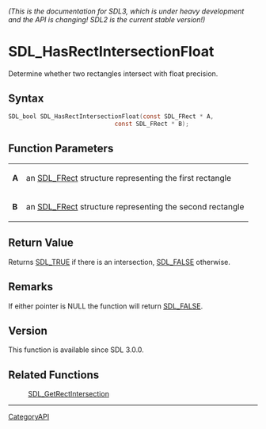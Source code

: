 ====== (This is the documentation for SDL3, which is under heavy development and the API is changing! SDL2 is the current stable version!) ======
= SDL_HasRectIntersectionFloat =

Determine whether two rectangles intersect with float precision.

== Syntax ==

<syntaxhighlight lang='c'>
SDL_bool SDL_HasRectIntersectionFloat(const SDL_FRect * A,
                              const SDL_FRect * B);
</syntaxhighlight>

== Function Parameters ==

{|
|'''A'''
|an [[SDL_FRect]] structure representing the first rectangle
|-
|'''B'''
|an [[SDL_FRect]] structure representing the second rectangle
|}

== Return Value ==

Returns [[SDL_TRUE]] if there is an intersection, [[SDL_FALSE]] otherwise.

== Remarks ==

If either pointer is NULL the function will return [[SDL_FALSE]].

== Version ==

This function is available since SDL 3.0.0.

== Related Functions ==

:[[SDL_GetRectIntersection]]

----
[[CategoryAPI]]


